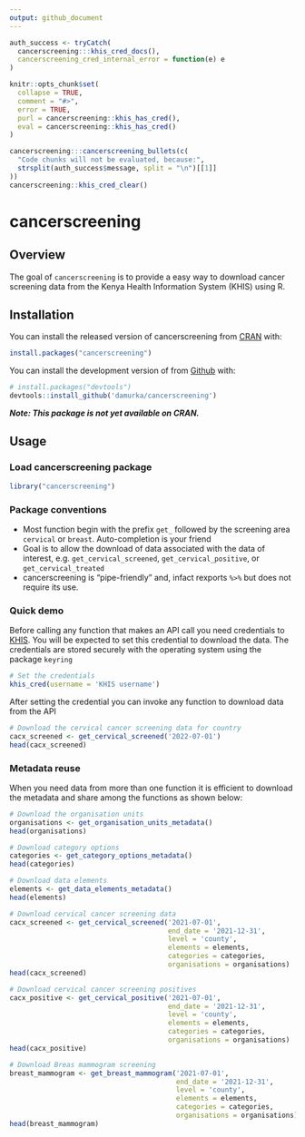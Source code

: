 ```yaml
---
output: github_document
---
```


```r
auth_success <- tryCatch(
  cancerscreening:::khis_cred_docs(),
  cancerscreening_cred_internal_error = function(e) e
)

knitr::opts_chunk$set(
  collapse = TRUE,
  comment = "#>",
  error = TRUE,
  purl = cancerscreening::khis_has_cred(),
  eval = cancerscreening::khis_has_cred()
)
```

```r
cancerscreening:::cancerscreening_bullets(c(
  "Code chunks will not be evaluated, because:",
  strsplit(auth_success$message, split = "\n")[[1]]
))
cancerscreening::khis_cred_clear()
```

# cancerscreening

## Overview

The goal of `cancerscreening` is to provide a easy way to download cancer screening data from the Kenya Health Information System (KHIS) using R.

## Installation

You can install the released version of cancerscreening from [CRAN](https://cran.r-project.org/) with:
```r
install.packages("cancerscreening")
```

You can install the development version of from [Github](https://github.com) with:
```r
# install.packages("devtools")
devtools::install_github('damurka/cancerscreening')
```
___Note: This package is not yet available on CRAN.___

## Usage

### Load cancerscreening package

```r
library("cancerscreening")
```

### Package conventions

* Most function begin with the prefix `get_` followed by the screening area `cervical` or `breast`. Auto-completion is your friend
* Goal is to allow the download of data associated with the data of interest, e.g. `get_cervical_screened`, `get_cervical_positive`, or `get_cervical_treated`
* cancerscreening is "pipe-friendly" and, infact rexports `%>%` but does not require its use.

### Quick demo

Before calling any function that makes an API call you need credentials to [KHIS](https://hiskenya.org). You will be expected to set this credential to download the data. The credentials are stored securely with the operating system using the package `keyring`

```r
# Set the credentials
khis_cred(username = 'KHIS username')
```

After setting the credential you can invoke any function to download data from the API

```r
# Download the cervical cancer screening data for country
cacx_screened <- get_cervical_screened('2022-07-01')
head(cacx_screened)
```

### Metadata reuse

When you need data from more than one function it is efficient to download the
metadata and share among the functions as shown below:

```r
# Download the organisation units
organisations <- get_organisation_units_metadata()
head(organisations)

# Download category options
categories <- get_category_options_metadata()
head(categories)

# Download data elements 
elements <- get_data_elements_metadata()
head(elements)

# Download cervical cancer screening data
cacx_screened <- get_cervical_screened('2021-07-01',
                                       end_date = '2021-12-31',
                                       level = 'county',
                                       elements = elements,
                                       categories = categories,
                                       organisations = organisations)
head(cacx_screened)

# Download cervical cancer screening positives
cacx_positive <- get_cervical_positive('2021-07-01',
                                       end_date = '2021-12-31',
                                       level = 'county',
                                       elements = elements,
                                       categories = categories,
                                       organisations = organisations)
head(cacx_positive)

# Download Breas mammogram screening
breast_mammogram <- get_breast_mammogram('2021-07-01', 
                                         end_date = '2021-12-31',
                                         level = 'county',
                                         elements = elements,
                                         categories = categories,
                                         organisations = organisations)
head(breast_mammogram)
```

